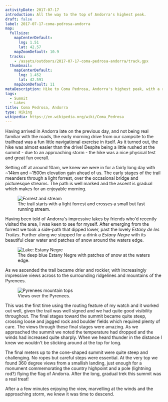 ```yaml
---
activityDate: 2017-07-17
introduction: All the way to the top of Andorra's highest peak.
draft: false
label: 2017-07-17-coma-pedrosa-andorra
map:
  fullsize:
    mapCenterDefault:
      lng: 1.51
      lat: 42.57
    mapZoomDefault: 10.9
  tracks:
    - /assets/outdoors/2017-07-17-coma-pedrosa-andorra/track.gpx
  thumbnail:
    mapCenterDefault:
      lng: 1.452
      lat: 42.591
    mapZoomDefault: 11
metaDescription: Hike to Coma Pedrosa, Andorra's highest peak, with a route description, outdoor map, GPX track and selected photos.
tags:
  - Summit
  - Lakes
title: Coma Pedrosa, Andorra
type: Hiking
wikipedia: https://en.wikipedia.org/wiki/Coma_Pedrosa
---
```


Having arrived in Andorra late on the previous day, and not being real familiar with the roads, the early morning drive from our campsite to the trailhead was a fun little navigational exercise in itself. As it turned out, the hike was almost easier than the drive! Despite being a little rushed at the summit - due to an approaching storm - the hike was a nice physical test and great fun overall.

Setting off at around 10am, we knew we were in for a fairly long day with ~14km and ~1500m elevation gain ahead of us. The early stages of the trail meanders through a light forrest, over the occasional bridge and picturesque streams. The path is well marked and the ascent is gradual which makes for an enjoyable morning.

<figure class="lg:mx-32 object-contain">
  <img
    alt="Forrest and stream"
    class="rounded-lg drop-shadow lg:drop-shadow-lg"
    src="/assets/outdoors/2017-07-17-coma-pedrosa-andorra/coma-pedrosa-low-forrests.jpg"
  />
  <figcaption class="text-center text-sm italic">
    The trail starts with a light forrest and crosses a small but fast running stream.
  </figcaption>
</figure>

Having been told of Andorra's impressive lakes by friends who'd recently visited the area, I was keen to see for myself. After emerging from the forrest we took a side-path that dipped lower, past the lovely _Estany de les Truites_. Further along we stopped for a drink a _Estany Negre_ with its beautiful clear water and patches of snow around the waters edge.

<figure class="lg:mx-32 object-contain">
  <img
    alt="Lake: Estany Negre"
    class="rounded-lg drop-shadow lg:drop-shadow-lg"
    src="/assets/outdoors/2017-07-17-coma-pedrosa-andorra/coma-pedrosa-estany-negre.jpg"
  />
  <figcaption class="text-center text-sm italic">
    The deep blue Estany Negre with patches of snow at the waters edge.
  </figcaption>
</figure>

As we ascended the trail became drier and rockier, with increasingly impressive views across to the surrounding ridgelines and mountains of the Pyrenees.

<figure class="lg:mx-32 object-contain">
  <img
    alt="Pyrenees mountain tops"
    class="rounded-lg drop-shadow lg:drop-shadow-lg"
    src="/assets/outdoors/2017-07-17-coma-pedrosa-andorra/coma-pedrosa-mountain-tops.jpg"
  />
  <figcaption class="text-center text-sm italic">Views over the Pyrenees.</figcaption>
</figure>

This was the first time using the routing feature of my watch and it worked out well, given the trail was well signed and we had quite good visibility throughout. The final stages toward the summit became quite steep, crossing loose and jagged rock and boulder fields which required plenty of care. The views through these final stages were amazing. As we approached the summit we noted the temperature had dropped and the winds had increased quite sharply. When we heard thunder in the distance I knew we wouldn't be sticking around at the top for long.

The final meters up to the cone-shaped summit were quite steep and challenging. No ropes but careful steps were essential. At the very top we found 360 degree views from a smallish landing, just enough for a monument commemorating the country highpoint and a pole (lightning rod?) flying the flag of Andorra. After the long, gradual trek this summit was a real treat!

After a a few minutes enjoying the view, marvelling at the winds and the approaching storm, we knew it was time to descend.
